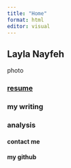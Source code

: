 ```yaml
---
title: "Home"
format: html
editor: visual
---
```


## **Layla Nayfeh**

photo

### [**resume**](https://github.com/laylanayfeh/laylanayfeh/blob/main/RESUME%20Layla%20Nayfeh%20(2).pdf)

### 

### **my writing**

### **analysis**

#### contact me

#### my github
